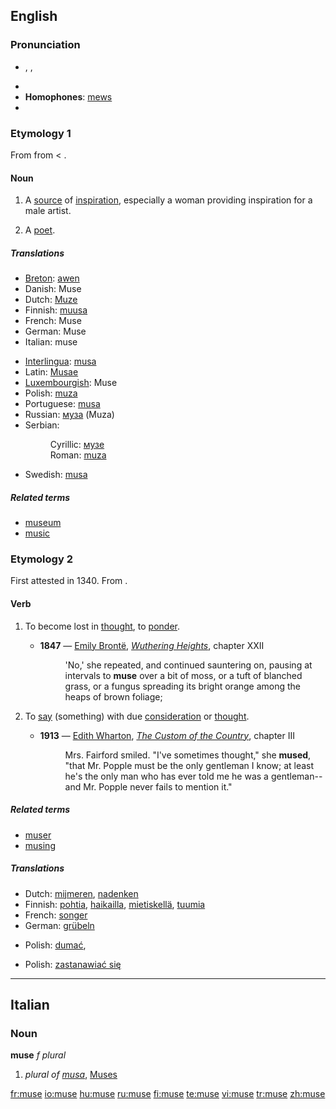 {{see|Muse}}
==English==
{{wikipedia|dab=muse (disambiguation)|muse}}

===Pronunciation===
* {{enPR|myo͞oz}}, {{IPA|/mjuːz/}}, {{SAMPA|/mju:z/}}
*{{audio|en-us-muse.ogg|Audio (US)}}
* '''Homophones''': [[mews]]
* {{rhymes|uːz}}

===Etymology 1===
From {{etyl|frm}} {{term|muse|lang=frm}} from {{etyl|la}} {{term|Musa|Mūsa|lang=la}} < {{etyl|grc}} {{term|Μοῦσα|lang=grc|sc=polytonic}}.

====Noun====
{{en-noun}}

# A [[source]] of [[inspiration]], especially a woman providing inspiration for a male artist.
# {{archaic}} A [[poet]].

=====Translations=====
{{trans-top|a source of inspiration}}
*[[Breton]]: [[awen]] {{f}}
*Danish: Muse
*Dutch: [[Muze]]
*Finnish: [[muusa]]
*French: Muse
*German: Muse {{f}}
*Italian: muse
{{trans-mid}}
*[[Interlingua]]: [[musa]]
*Latin: [[Musae]]
*[[Luxembourgish]]: Muse
*Polish: [[muza]] {{f}}
*Portuguese: [[musa]] {{f}}
*Russian: [[муза]] {{f}} (Muza)
*Serbian:
*:Cyrillic: [[музе]]
*:Roman: [[muza]]
*Swedish: [[musa]] {{c}}
{{trans-bottom}}

=====Related terms=====
* [[museum]]
* [[music]]

===Etymology 2===
First attested in 1340.  From {{etyl|fro}} {{term|muser|lang=fro}}.

====Verb====
{{en-verb|mus|ing}}

# {{intransitive}} To become lost in [[thought]], to [[ponder]].
#* '''1847''' — [[w:Emily Brontë|Emily Brontë]], ''[[s:Wuthering Heights|Wuthering Heights]]'', chapter XXII
#*: 'No,' she repeated, and continued sauntering on, pausing at intervals to '''muse''' over a bit of moss, or a tuft of blanched grass, or a fungus spreading its bright orange among the heaps of brown foliage;
# {{transitive}} To [[say]] (something) with due [[consideration]] or [[thought]].
#* '''1913''' — [[w:Edith Wharton|Edith Wharton]], ''[[s:The Custom of the Country|The Custom of the Country]]'', chapter III
#*: Mrs. Fairford smiled. "I've sometimes thought," she '''mused''', "that Mr. Popple must be the only gentleman I know; at least he's the only man who has ever told me he was a gentleman--and Mr. Popple never fails to mention it."

=====Related terms=====
* [[muser]]
* [[musing]]

=====Translations=====
{{trans-top|to become lost in thought}}
*Dutch: [[mijmeren]], [[nadenken]]
*Finnish: [[pohtia]], [[haikailla]], [[mietiskellä]], [[tuumia]]
*French: [[songer]]
*German: [[grübeln]]
{{trans-mid}}
*Polish: [[dumać]], 
{{trans-bottom}}

{{trans-top|to say with due consideration}}
{{trans-mid}}
*Polish: [[zastanawiać się]]
{{trans-bottom}}

----

==Italian==

===Noun===
'''muse''' ''f plural''

# ''plural of [[musa]]'', [[Muses]]

[[fr:muse]]
[[io:muse]]
[[hu:muse]]
[[ru:muse]]
[[fi:muse]]
[[te:muse]]
[[vi:muse]]
[[tr:muse]]
[[zh:muse]]
